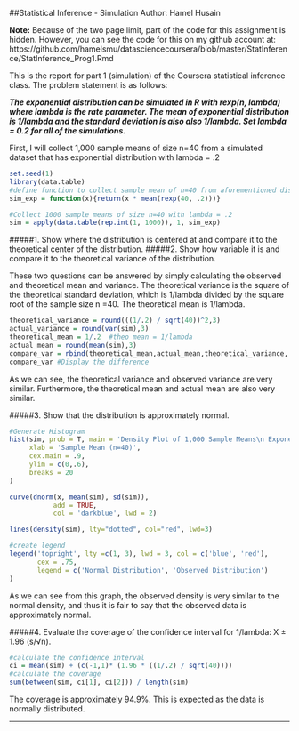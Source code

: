 ##Statistical Inference - Simulation
Author: Hamel Husain

**Note:** Because of the two page limit, part of the code for this assignment is hidden.  However, you can see the code for this on my github account at: https://github.com/hamelsmu/datasciencecoursera/blob/master/StatInference/StatInference_Prog1.Rmd

This is the report for part 1 (simulation) of the Coursera statistical inference class.  The problem statement is as follows:

***The exponential distribution can be simulated in R with rexp(n, lambda) where lambda is the rate parameter. The mean of exponential distribution is 1/lambda and the standard deviation is also also 1/lambda. Set lambda = 0.2 for all of the simulations. ***

First, I will collect 1,000 sample means of size n=40 from a simulated dataset that has exponential distribution with lambda = .2

```r
set.seed(1)
library(data.table)
#define function to collect sample mean of n=40 from aforementioned distribution
sim_exp = function(x){return(x * mean(rexp(40, .2)))}

#Collect 1000 sample means of size n=40 with lambda = .2
sim = apply(data.table(rep.int(1, 1000)), 1, sim_exp)
```

#####1. Show where the distribution is centered at and compare it to the theoretical center of the distribution.
#####2. Show how variable it is and compare it to the theoretical variance of the distribution.  

These two questions can be answered by simply calculating the observed and theoretical mean and variance.  The theoretical variance is the square of the theoretical standard deviation, which is 1/lambda divided by the square root of the sample size n =40. The theoretical mean is 1/lambda.
```r
theoretical_variance = round(((1/.2) / sqrt(40))^2,3)
actual_variance = round(var(sim),3)
theoretical_mean = 1/.2  #theo mean = 1/lambda
actual_mean = round(mean(sim),3)
compare_var = rbind(theoretical_mean,actual_mean,theoretical_variance, actual_variance)
compare_var #Display the difference
```

As we can see, the theoretical variance and observed variance are very similar.  Furthermore, the theoretical mean and actual mean are also very similar.

#####3. Show that the distribution is approximately normal.
```r
#Generate Histogram
hist(sim, prob = T, main = 'Density Plot of 1,000 Sample Means\n Exponential Distribution n=40, lamda = .2',
     xlab = 'Sample Mean (n=40)',
     cex.main = .9,
     ylim = c(0,.6),
     breaks = 20
)

curve(dnorm(x, mean(sim), sd(sim)), 
           add = TRUE,
           col = 'darkblue', lwd = 2)

lines(density(sim), lty="dotted", col="red", lwd=3) 

#create legend
legend('topright', lty =c(1, 3), lwd = 3, col = c('blue', 'red'),
       cex = .75,
       legend = c('Normal Distribution', 'Observed Distribution')
)
```

As we can see from this graph, the observed density is very similar to the normal density, and thus it is fair to say that the observed data is approximately normal.

#####4. Evaluate the coverage of the confidence interval for 1/lambda: X ± 1.96 (s/√n).
```r
#calculate the confidence interval
ci = mean(sim) + (c(-1,1)* (1.96 * ((1/.2) / sqrt(40))))
#calculate the coverage
sum(between(sim, ci[1], ci[2])) / length(sim)
```

The coverage is approximately 94.9%.  This is expected as the data is normally distributed.

---